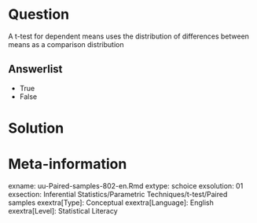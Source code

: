 
Question
========
  
A t-test for dependent means uses the distribution of differences between means as a comparison distribution
  
Answerlist
----------
* True
* False


Solution
========
  


Meta-information
================
exname: uu-Paired-samples-802-en.Rmd
extype: schoice
exsolution: 01
exsection: Inferential Statistics/Parametric Techniques/t-test/Paired samples
exextra[Type]: Conceptual
exextra[Language]: English
exextra[Level]: Statistical Literacy
